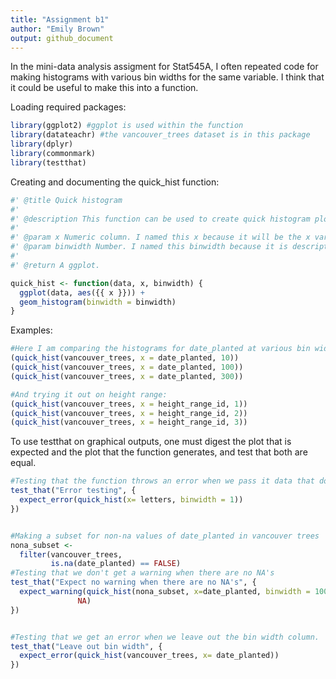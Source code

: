 ```yaml
---
title: "Assignment b1"
author: "Emily Brown"
output: github_document
---
```


In the mini-data analysis assigment for Stat545A, I often repeated code for making histograms with various bin widths for the same variable. I think that it could be useful to make this into a function. 

Loading required packages:
```r
library(ggplot2) #ggplot is used within the function
library(datateachr) #the vancouver_trees dataset is in this package
library(dplyr)
library(commonmark)
library(testthat)
```

Creating and documenting the quick_hist function:
```r
#' @title Quick histogram
#' 
#' @description This function can be used to create quick histogram plots with specified bin widths. It is useful for comparing which bin width is best to use for a variable.
#' 
#' @param x Numeric column. I named this x because it will be the x variable in the plot.
#' @param binwidth Number. I named this binwidth because it is descriptive and matches the ggplot syntax, so will not be confusing for users.
#' 
#' @return A ggplot.

quick_hist <- function(data, x, binwidth) {
  ggplot(data, aes({{ x }})) +
  geom_histogram(binwidth = binwidth)
}
```

Examples:
```r
#Here I am comparing the histograms for date_planted at various bin widths
(quick_hist(vancouver_trees, x = date_planted, 10))
(quick_hist(vancouver_trees, x = date_planted, 100))
(quick_hist(vancouver_trees, x = date_planted, 300))

#And trying it out on height range:
(quick_hist(vancouver_trees, x = height_range_id, 1))
(quick_hist(vancouver_trees, x = height_range_id, 2))
(quick_hist(vancouver_trees, x = height_range_id, 3))
```


To use testthat on graphical outputs, one must digest the plot that is expected and the plot that the function generates, and test that both are equal.
```r

#Testing that the function throws an error when we pass it data that doesn't make sense
test_that("Error testing", {
  expect_error(quick_hist(x= letters, binwidth = 1))
})


#Making a subset for non-na values of date_planted in vancouver trees
nona_subset <-
  filter(vancouver_trees,
         is.na(date_planted) == FALSE)
#Testing that we don't get a warning when there are no NA's
test_that("Expect no warning when there are no NA's", {
  expect_warning(quick_hist(nona_subset, x=date_planted, binwidth = 100), 
               NA)
})


#Testing that we get an error when we leave out the bin width column.
test_that("Leave out bin width", {
  expect_error(quick_hist(vancouver_trees, x= date_planted))
})
```






